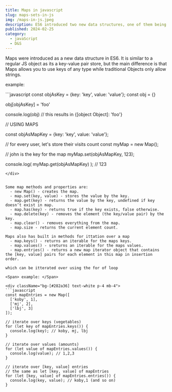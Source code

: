 ```yaml
---
title: Maps in javascript
slug: maps-sets-in-js
img: /maps-in-js.jpeg
description: ES6 introduced two new data structures, one of them being a Map, which is a key-value pair store
published: 2024-02-25
category: 
  - javaScript
  - D&S
---
```


Maps were introduced as a new data structure in ES6. It is similar to a regular JS object as its a key-value pair store, but the main difference is that Maps allows you to use keys of any type while traditional Objects only allow strings.

<Span> example: </Span>
<div className="bg-[#282a36] text-white p-4 mb-4">
```javascript
const objAsKey = {key: 'key', value: 'value'};
const obj = {}

obj[objAsKey] = 'foo'

console.log(obj) // this results in {[object Object]: 'foo'}


// USING MAPS


const objAsMapKey = {key: 'key', value: 'value'};

// for every user, let's store their visits count
const myMap = new Map();

// john is the key for the map
myMap.set(objAsMapKey, 123);

console.log( myMap.get(objAsMapKey) ); // 123
```
</div>


Some map methods and properties are:
  - new Map() - creates the map.
  - map.set(key, value) - stores the value by the key.
  - map.get(key) - returns the value by the key, undefined if key doesn’t exist in map.
  - map.has(key) - returns true if the key exists, false otherwise.
  - map.delete(key) - removes the element (the key/value pair) by the key.
  - map.clear() - removes everything from the map.
  - map.size - returns the current element count.

Maps also has built in methods for ittation over a map
  - map.keys() - returns an iterable for the maps keys.
  - map.values() - sreturns an iterable for the maps values.
  - map.entries() - returns a new map iterator object that contains the [key, value] pairs for each element in this map in insertion order.

which can be itterated over using the for of loop

<Span> example: </Span>

<div className="bg-[#282a36] text-white p-4 mb-4">
```javascript
const mapEntries = new Map([
  ['koby', 1],
  ['mj', 2],
  ['lbj', 3]
]);

// iterate over keys (vegetables)
for (let key of mapEntries.keys()) {
  console.log(key); // koby, mj, lbj
}

// iterate over values (amounts)
for (let value of mapEntries.values()) {
  console.log(value); // 1,2,3
}

// iterate over [key, value] entries
// the same as let [key, value] of mapEntries
for (let [key, value] of mapEntries.entries()) { 
  console.log(key, value); // koby,1 (and so on)
}
```
</div>








